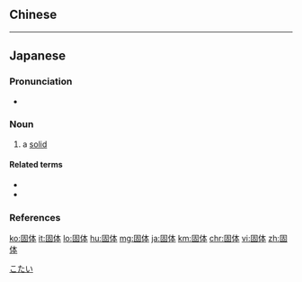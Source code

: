 {{also|固體}}
==Chinese==
{{zh-see|固體}}

----

==Japanese==
{{ja-kanjitab|こ|たい|yomi=o}}

===Pronunciation===
* {{ja-pron|こたい|y=o|acc=0|acc_ref=NHK}}

===Noun===
{{ja-noun|こたい|kyu=固體}}

# a [[solid]]

====Related terms====
* {{ja-r|液体|えきたい|gloss=[[liquid]]}}
* {{ja-r|気体|きたい|gloss=[[gas]]}}

===References===
<references/>

[[Category:ja:Physics|こたい]]

[[ko:固体]]
[[it:固体]]
[[lo:固体]]
[[hu:固体]]
[[mg:固体]]
[[ja:固体]]
[[km:固体]]
[[chr:固体]]
[[vi:固体]]
[[zh:固体]]